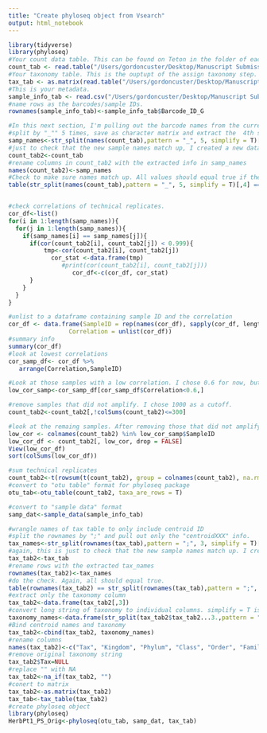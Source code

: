```yaml
---
title: "Create phyloseq object from Vsearch"
output: html_notebook
---
```


```r
library(tidyverse)
library(phyloseq)
#Your count data table. This can be found on Teton in the folder of each project. This currently has a name like otutable.esv. I manually changed the name to otutable_est.txt.
count_tab <- read.table("/Users/gordoncuster/Desktop/Manuscript Submissions/Herbicide and Microbes/Sequence_data/ITS/otutable_esv.txt", header=T, row.names=1, check.names=F)
#Your taxonomy table. This is the ouptupt of the assign taxonomy step. The output file is currently named something like OUT.sintax. I manually changed the name to XXX_Taxonomy.txt. 
tax_tab <- as.matrix(read.table("/Users/gordoncuster/Desktop/Manuscript Submissions/Herbicide and Microbes/Sequence_data/ITS/OTU_sintax.txt", header=F, row.names=1, check.names=F, na.strings="", sep="\t"))
#This is your metadata. 
sample_info_tab <- read.csv("/Users/gordoncuster/Desktop/Manuscript Submissions/Herbicide and Microbes/Sequence_data/Herb_Pt_1_IC_anion_cation_import_to_R.csv", header=T)
#name rows as the barcodes/sample IDs. 
rownames(sample_info_tab)<-sample_info_tab$Barcode_ID_G
```

```r
#In this next section, I'm pulling out the barcode names from the current sample names contatinig locus ID, forward MID, reverse MID, and Library number.
#split by "_"" 5 times, save as character matrix and extract the  4th slot.
samp_names<-str_split(names(count_tab),pattern = "_", 5, simplify = T)[,4]
#just to check that the new sample names match up, I created a new dataframe. I check this three lines below. 
count_tab2<-count_tab
#rename columns in count_tab2 with the extracted info in samp_names
names(count_tab2)<-samp_names
#Check to make sure names match up. All values should equal true if the new names are in the correct spot. 
table(str_split(names(count_tab),pattern = "_", 5, simplify = T)[,4] == names(count_tab2))


#check correlations of technical replicates.
cor_df<-list()
for(i in 1:length(samp_names)){
  for(j in 1:length(samp_names)){
    if(samp_names[i] == samp_names[j]){
      if(cor(count_tab2[i], count_tab2[j]) < 0.999){
          tmp<-cor(count_tab2[i], count_tab2[j])
            cor_stat <-data.frame(tmp) 
               #print(cor(count_tab2[i], count_tab2[j]))
                  cor_df<-c(cor_df, cor_stat)
      }
    }
  }
}

#unlist to a dataframe containing sample ID and the correlation
cor_df <- data.frame(SampleID = rep(names(cor_df), sapply(cor_df, length)),
                 Correlation = unlist(cor_df))
#summary info
summary(cor_df)
#look at lowest correlations
cor_samp_df<- cor_df %>%
   arrange(Correlation,SampleID)

#Look at those samples with a low correlation. I chose 0.6 for now, but this is likely to change.
low_cor_samp<-cor_samp_df[cor_samp_df$Correlation<0.6,]

#remove samples that did not amplify. I chose 1000 as a cutoff. 
count_tab2<-count_tab2[,!colSums(count_tab2)<=300]

#look at the remaing samples. After removing those that did not amplify, no duplicates were kept. This suggests that those samsples that did amplify were highly correlated. 
low_cor <- colnames(count_tab2) %in% low_cor_samp$SampleID
low_cor_df <- count_tab2[, low_cor, drop = FALSE]
View(low_cor_df)
sort(colSums(low_cor_df))

#sum technical replicates
count_tab2<-t(rowsum(t(count_tab2), group = colnames(count_tab2), na.rm = T))
#convert to "otu table" format for phyloseq package
otu_tab<-otu_table(count_tab2, taxa_are_rows = T)

#convert to "sample data" format
samp_dat<-sample_data(sample_info_tab)

#wrangle names of tax table to only include centroid ID
#split the rownames by ";" and pull out only the "centroidXXX" info. 
tax_names<-str_split(rownames(tax_tab),pattern = ";", 3, simplify = T)[,1]
#again, this is just to check that the new sample names match up. I created a new dataframe and do the actual check in the lines below. All values should equal true if the new names are in the correct spot. 
tax_tab2<-tax_tab
#rename rows with the extracted tax_names
rownames(tax_tab2)<-tax_names
#do the check. Again, all should equal true. 
table(rownames(tax_tab2) == str_split(rownames(tax_tab),pattern = ";", 3, simplify = T)[,1])
#extract only the taxonomy column
tax_tab2<-data.frame(tax_tab2[,3])
#convert long string of taxonomy to individual columns. simplify = T is great becasue it saves it as a matrix with values in indvidual columns. 
taxonomy_names<-data.frame(str_split(tax_tab2$tax_tab2...3.,pattern = ",", 7, simplify = T))
#Bind centroid names and taxonomy
tax_tab2<-cbind(tax_tab2, taxonomy_names)
#rename columns
names(tax_tab2)<-c("Tax", "Kingdom", "Phylum", "Class", "Order", "Family", "Genus", "Species")
#remove original taxonomy string
tax_tab2$Tax=NULL
#replace "" with NA
tax_tab2<-na_if(tax_tab2, "")
#conert to matrix
tax_tab2<-as.matrix(tax_tab2)
tax_tab<-tax_table(tax_tab2)
#create phyloseq object
library(phyloseq)
HerbPt1_PS_Orig<-phyloseq(otu_tab, samp_dat, tax_tab)
```










